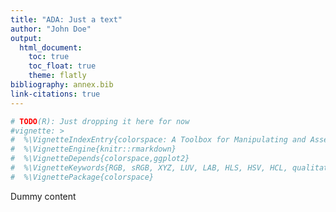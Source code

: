 ```yaml
---
title: "ADA: Just a text"
author: "John Doe"
output:
  html_document:
    toc: true
    toc_float: true
    theme: flatly
bibliography: annex.bib
link-citations: true
---
```


```r
# TODO(R): Just dropping it here for now
#vignette: >
#  %\VignetteIndexEntry{colorspace: A Toolbox for Manipulating and Assessing Colors and Palettes}
#  %\VignetteEngine{knitr::rmarkdown}
#  %\VignetteDepends{colorspace,ggplot2}
#  %\VignetteKeywords{RGB, sRGB, XYZ, LUV, LAB, HLS, HSV, HCL, qualitative palette, sequential palette, diverging palette, shiny, visualization, color vision deficiency}
#  %\VignettePackage{colorspace}
```

Dummy content
